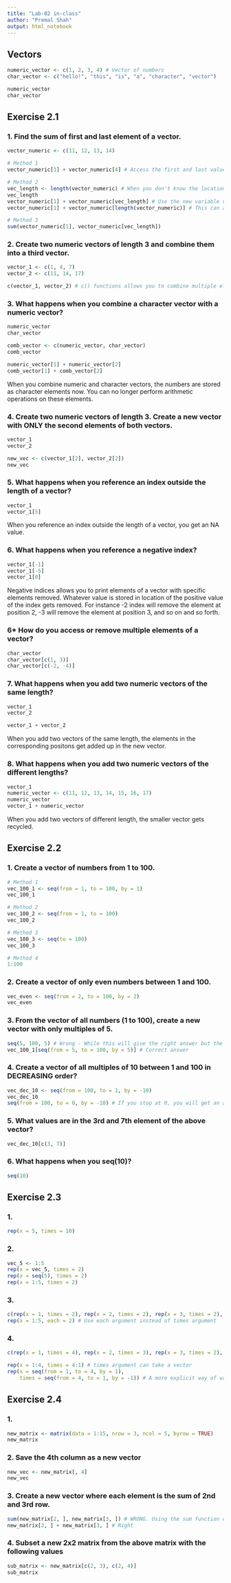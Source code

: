 ```yaml
---
title: "Lab-02 in-class"
author: "Premal Shah"
output: html_notebook
---
```



## Vectors
```r
numeric_vector <- c(1, 2, 3, 4) # Vector of numbers
char_vector <- c("hello!", "this", "is", "a", "character", "vector")

numeric_vector
char_vector
```

## Exercise 2.1
### 1. Find the sum of first and last element of a vector.
```r
vector_numeric <- c(11, 12, 13, 14)

# Method 1
vector_numeric[1] + vector_numeric[4] # Access the first and last values by referencing the locations directly

# Method 2
vec_length <- length(vector_numeric) # When you don't know the location of the last element, use length() to find out the length of a vector
vec_length
vector_numeric[1] + vector_numeric[vec_length] # Use the new variable vec_length to reference the last element
vector_numeric[1] + vector_numeric[length(vector_numeric)] # This can also be done without saving the length of a vector in a new variable

# Method 3
sum(vector_numeric[1], vector_numeric[vec_length]) 
```

### 2. Create two numeric vectors of length 3 and combine them into a third vector.
```r
vector_1 <- c(1, 4, 7)
vector_2 <- c(11, 14, 17)

c(vector_1, vector_2) # c() functions allows you to combine multiple elements, and vectors.
```

### 3. What happens when you combine a character vector with a numeric vector?
```r
numeric_vector
char_vector

comb_vector <- c(numeric_vector, char_vector)
comb_vector 

numeric_vector[1] + numeric_vector[2]
comb_vector[1] + comb_vector[2]
```

When you combine numeric and character vectors, the numbers are stored as character elements now. You can no longer perform arithmetic operations on these elements.

### 4. Create two numeric vectors of length 3. Create a new vector with ONLY the second elements of both vectors.
```r
vector_1
vector_2

new_vec <- c(vector_1[2], vector_2[2])
new_vec
```

### 5. What happens when you reference an index outside the length of a vector?
```r
vector_1
vector_1[5]
```
When you reference an index outside the length of a vector, you get an NA value.

### 6. What happens when you reference a negative index?
```r
vector_1[-1]
vector_1[-5]
vector_1[0]
```
Negative indices allows you to print elements of a vector with specific elements removed. Whatever value is stored in location of the positive value of the index gets removed. For instance -2 index will remove the element at position 2, -3 will remove the element at position 3, and so on and so forth. 

### 6* How do you access or remove multiple elements of a vector?
```r
char_vector
char_vector[c(1, 3)]
char_vector[c(-2, -4)]
```

### 7. What happens when you add two numeric vectors of the same length?
```r
vector_1
vector_2

vector_1 + vector_2
```
When you add two vectors of the same length, the elements in the corresponding positons get added up in the new vector.

### 8. What happens when you add two numeric vectors of the different lengths?
```r
vector_1
numeric_vector <- c(11, 12, 13, 14, 15, 16, 17)
numeric_vector
vector_1 + numeric_vector
```
When you add two vectors of different length, the smaller vector gets recycled.

## Exercise 2.2
### 1. Create a vector of numbers from 1 to 100.
```r
# Method 1
vec_100_1 <- seq(from = 1, to = 100, by = 1)
vec_100_1

# Method 2 
vec_100_2 <- seq(from = 1, to = 100)
vec_100_2

# Method 3
vec_100_3 <- seq(to = 100)
vec_100_3

# Method 4
1:100
```

### 2. Create a vector of only even numbers between 1 and 100.
```r
vec_even <- seq(from = 2, to = 100, by = 2)
vec_even
```

### 3. From the vector of all numbers (1 to 100), create a new vector with only multiples of 5.
```r
seq(5, 100, 5) # Wrong - While this will give the right answer but the question was about subsetting a previous vector.
vec_100_1[seq(from = 5, to = 100, by = 5)] # Correct answer

```

### 4. Create a vector of all multiples of 10 between 1 and 100 in DECREASING order?
```r
vec_dec_10 <- seq(from = 100, to = 1, by = -10)
vec_dec_10
seq(from = 100, to = 0, by = -10) # If you stop at 0, you will get an additional element in the new vector
```

### 5. What values are in the 3rd and 7th element of the above vector?
```r
vec_dec_10[c(3, 7)]
```

### 6. What happens when you seq(10)?
```r
seq(10)
```

## Exercise 2.3
### 1. 
```r
rep(x = 5, times = 10)
```

### 2. 
```r
vec_5 <- 1:5
rep(x = vec_5, times = 2)
rep(x = seq(5), times = 2)
rep(x = 1:5, times = 2)
```

### 3.
```r
c(rep(x = 1, times = 2), rep(x = 2, times = 2), rep(x = 3, times = 2), rep(x = 4, times = 2), rep(x = 5, times = 2)) # While this works, its very cumbersome to write for longer vectors
rep(x = 1:5, each = 2) # Use each argument instead of times argument
```

### 4.
```r
c(rep(x = 1, times = 4), rep(x = 2, times = 3), rep(x = 3, times = 2), rep(x = 4, times = 1)) # While this works, its very cumbersome to write for longer vectors 

rep(x = 1:4, times = 4:1) # times argument can take a vector
rep(x = seq(from = 1, to = 4, by = 1), 
    times = seq(from = 4, to = 1, by = -1)) # A more explicit way of writing the answer.

```

## Exercise 2.4
### 1.
```r
new_matrix <- matrix(data = 1:15, nrow = 3, ncol = 5, byrow = TRUE)
new_matrix
```

### 2. Save the 4th column as a new vector
```r
new_vec <- new_matrix[, 4]
new_vec
```

### 3. Create a new vector where each element is the sum of 2nd and 3rd row.
```r
sum(new_matrix[2, ], new_matrix[3, ]) # WRONG. Using the sum function combines all the elements of the two rows into a single vector and sums it up.
new_matrix[2, ] + new_matrix[3, ] # Right
```


### 4. Subset a new 2x2 matrix from the above matrix with the following values
```r
sub_matrix <- new_matrix[c(2, 3), c(2, 4)]
sub_matrix
```











